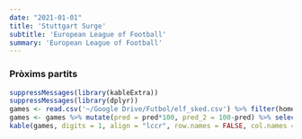 ```yaml
---
date: "2021-01-01"
title: 'Stuttgart Surge'
subtitle: 'European League of Football'
summary: 'European League of Football'
---
```

### Pròxims partits
```r
suppressMessages(library(kableExtra))
suppressMessages(library(dplyr))
games <- read.csv('~/Google Drive/Futbol/elf_sked.csv') %>% filter(home_team == 'Stuttgart Surge' | away_team == 'Stuttgart Surge')
games <- games %>% mutate(pred = pred*100, pred_2 = 100-pred) %>% select(home_team,pred,pred_2,away_team)
kable(games, digits = 1, align = "lccr", row.names = FALSE, col.names = c("Equip", "Guanyar", "Guanyar", "Equip")) %>% add_header_above(c("Local" = 2, "Visitant" = 2)) %>% column_spec(1, bold = T) %>% column_spec(4, bold = T)
```
